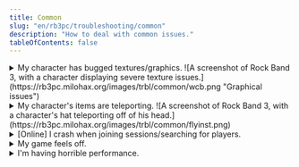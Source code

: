 ```yaml
---
title: Common
slug: "en/rb3pc/troubleshooting/common"
description: "How to deal with common issues."
tableOfContents: false
---
```


<details>
<summary>My character has bugged textures/graphics. ![A screenshot of Rock Band 3, with a character displaying severe texture issues.](https://rb3pc.milohax.org/images/trbl/common/wcb.png "Graphical issues")</summary>

You did not follow the guide and did not install a [[quick configuration profile]](https://rb3pc.milohax.org/gs_quick_config), or did not [**[enable Write Color Buffers in the GPU section]**](https://rb3pc.milohax.org/custom_config#custom-configuration).

![A screenshot of Rock Band 3's GPU custom settings, highlighting Write Color Settings highlighted in green with a dotted outline.](https://rb3pc.milohax.org/images/trbl/common/wcbon.png "GPU")
</details>

<details>
<summary>My character's items are teleporting. ![A screenshot of Rock Band 3, with a character's hat teleporting off of his head.](https://rb3pc.milohax.org/images/trbl/common/flyinst.png)</summary>
  
This is an issue that happens on real hardware (PS3) but is MUCH worse on RPCS3.  
Thankfully, there is a patch to fix all of this!  
[[Click here for more information]](https://rb3pc.milohax.org/teleporting).
</details>

<details>
<summary>[Online] I crash when joining sessions/searching for players.</summary>

Your router may have issues with RPCS3’s UPNP feature.

Go to Rock Band 3’s Custom Configuration [[`Network section`]](https://rb3pc.milohax.org/custom_config_net), and disable “Enable UPNP.”

You will need to [[to set up port forwarding in your router's control panel]](https://www.noip.com/support/knowledgebase/general-port-forwarding-guide).
</details>

<details>
<summary>My game feels off.</summary>
* Calibrate your game in Rock Band 3’s System Settings.
* Disable “Dolby Digital” if it’s enabled as well.  
    * You can access the system menu by going to: `Menu > Options > System Settings`
* Avoid using HDMI ARC.
* Connect straight to a sound system if possible.
</details>

<details>
<summary>I'm having horrible performance.</summary>
* Set your computer to the [[High Performance power plan]](https://help.ableton.com/hc/en-us/articles/115000211304-Using-the-High-performance-power-plan-Windows-).
* Go back to the [[Custom Configuration setup section]](https://rb3pc.milohax.org/custom_config#custom-configuration) and apply suggested low performance tweaks.
* Disable Post Effects in Deluxe Settings.
    * `Menu > Options > Deluxe Settings > Graphics`
* If your motherboard has a Realtek audio chip (most computers), try installing the latest driver from your motherboard's "Downloads" page. This is a [[known issue]](https://github.com/RPCS3/rpcs3/issues/14648) where using the default "High Definition Audio" driver doesn’t use all threads.
* Close out the dedicated Discord client and open it up in your browser or on your phone. You can also try an alternative Discord client [[like Vesktop]](https://github.com/Vencord/Vesktop), but we claim no responsibility for your Discord account.
* Increase “Audio Buffer Duration” as mentioned in <a href="https://rb3pc.milohax.org/custom_config#configuration" target="_blank">[the Audio tab of Rock Band 3’s Custom Configuration]</a> until the stuttering stops. 100 ms is a great starting point for low end computers.
</details>